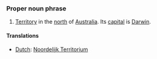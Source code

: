 ===Proper noun phrase===
#[[Territory]] in the [[north]] of [[Australia]]. Its [[capital]] is [[Darwin]].
====Translations====
*[[Dutch]]: [[Noordelijk Territorium]]